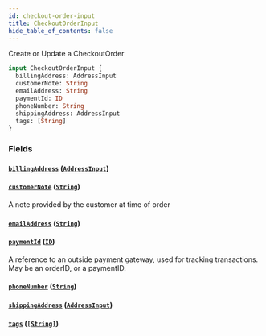 ```yaml
---
id: checkout-order-input
title: CheckoutOrderInput
hide_table_of_contents: false
---
```



Create or Update a CheckoutOrder

```graphql
input CheckoutOrderInput {
  billingAddress: AddressInput
  customerNote: String
  emailAddress: String
  paymentId: ID
  phoneNumber: String
  shippingAddress: AddressInput
  tags: [String]
}
```


### Fields

#### [`billingAddress`](#) ([`AddressInput`](/demand/api/graphql-storefront/reference/inputs/address-input))




#### [`customerNote`](#) ([`String`](/demand/api/graphql-storefront/reference/scalars/string))

A note provided by the customer at time of order


#### [`emailAddress`](#) ([`String`](/demand/api/graphql-storefront/reference/scalars/string))




#### [`paymentId`](#) ([`ID`](/demand/api/graphql-storefront/reference/scalars/id))

A reference to an outside payment gateway, used for tracking transactions. May be an orderID, or a paymentID.


#### [`phoneNumber`](#) ([`String`](/demand/api/graphql-storefront/reference/scalars/string))




#### [`shippingAddress`](#) ([`AddressInput`](/demand/api/graphql-storefront/reference/inputs/address-input))




#### [`tags`](#) ([`[String]`](/demand/api/graphql-storefront/reference/scalars/string))






